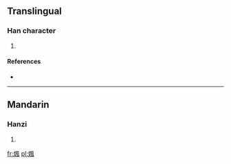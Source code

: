 ==Translingual==

===Han character===
{{Han char|rn=86|rad=火|as=09|sn=13|four=|canj=火竹弓戈 (FHNI)}}

# {{defn|Han|sort=火09}}

====References====
* {{Han ref|kx=0676.010|dkj=19175|dj=1087.060|hdz=32219.060|uh=7148|ud=29000}}

----

==Mandarin==

===Hanzi===
{{cmn-hanzi|pin=[[fèng]] ([[feng4]]), [[làn]] ([[lan4]])|wg=feng<sup>4</sup>, lan<sup>4</sup>}}

# {{defn|lang=cmn|sort=火09}}

[[fr:煈]]
[[pl:煈]]